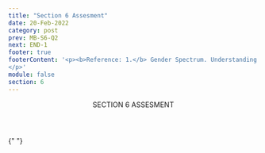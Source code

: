 ```yaml
---
title: "Section 6 Assesment"
date: 20-Feb-2022
category: post
prev: MB-S6-Q2
next: END-1
footer: true
footerContent: '<p><b>Reference: 1.</b> Gender Spectrum. Understanding gender. Accessed May 20, 2022.<a href="https://www.genderspectrum.org/articles/understanding-gender"> https://www.genderspectrum.org/articles/understanding-gender</a>
</p>'
module: false
section: 6
---
```


<Header>
  SECTION 6<span className="text-red"> ASSESMENT</span>
</Header>

{" "}

<Quiz
  title="When we refer to someone’s sex assigned at birth, we are referring to…"
  options="The roles behaviors and attributes that society considers appropriate for boys/men and girls/women,Their physical attraction to other people,Their designation as male or female based on their genitals at birth,None of the above"
  answer="2"
  response="Sex assigned at birth may not be aligned with someone’s sexuality, gender identity, or sexual behavior<sup>1</sup>."
/>
